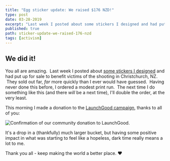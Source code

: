 ```yaml
---
title: "Egg sticker update: We raised $176 NZD!"
type: post
date: 03-28-2019
excerpt: "Last week I posted about some stickers I designed and had put up for sale to benefit victims of the shooting in Christchurch, NZ.  They sold out far, far more quickly than I ever would have guessed."
published: true
path: sticker-update-we-raised-176-nzd
tags: [activism]
---
```


## We did it!

You all are amazing.  Last week I posted about [some stickers I designed](https://mikebifulco.com/egg-them-all) and had put up for sale to benefit victims of the shooting in Christchurch, NZ.  They sold out far, _far_ more quickly than I ever would have guessed.  Having never done this before, I ordered a modest print run.  The next time I do something like this (and there _will_ be a next time), I'll double the order, at the very least.

This morning I made a donation to the [LaunchGood campaign](https://www.launchgood.com/project/support_for_the_families__victims_of_the_new_zealand_mosque_shootings), thanks to all of you:

<Image
  publicId="posts/sticker-update-we-raised-176-nzd/donation-confirmation"
  alt="Confirmation of our community donation to LaunchGood"
  caption="A powerful reminder that community is amazing. Thank you all!"
/>.

It's a drop in a (thankfully) much larger bucket, but having some positive impact in what was starting to feel like a hopeless, dark time really means a lot to me.

Thank you all - keep making the world a better place. ❤️